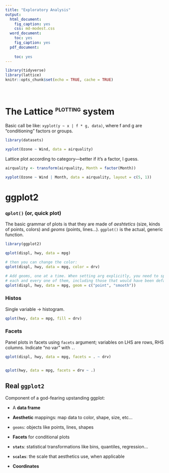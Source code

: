```yaml
---
title: "Exploratory Analysis"
output:
  html_document:
    fig_caption: yes
    css: md-modest.css
  word_document:
    toc: yes
    fig_caption: yes
  pdf_document:
    
    toc: yes
---
```


```r

library(tidyverse)
library(lattice)
knitr::opts_chunk$set(echo = TRUE, cache = TRUE)
```

\

# The Lattice ^[plotting]{.smallcaps}^ system

Basic call be like: `xyplot(y ~ x | f * g, data)`, where f and g are "conditioning" factors or groups.

```r
library(datasets)

xyplot(Ozone ~ Wind, data = airquality)
```

Lattice plot according to category---better if it's a factor, I guess.

```r

airquality <- transform(airquality, Month = factor(Month))

xyplot(Ozone ~ Wind | Month, data = airquality, layout = c(5, 1))
```

# ggplot2

### `qplot()` (or, quick plot)

The basic grammar of plots is that they are made of *aeshtetics* (size, kinds of points, colors) and *geoms* (points, lines...). `ggplot()` is the actual, generic function.

```r
library(ggplot2)

qplot(displ, hwy, data = mpg)

# then you can change the color:
qplot(displ, hwy, data = mpg, color = drv)

# Add geoms, one at a time. When setting arg explicitly, you need to specify
# each and every one of them, including those that would have been default.
qplot(displ, hwy, data = mpg, geom = c("point", "smooth"))
```

### Histos

Single variable → histogram.

```r

qplot(hwy, data = mpg, fill = drv)
```

### Facets

Panel plots in facets using `facets` argument; variables on LHS are rows, RHS columns. Indicate "no var" with `.`.

```r

qplot(displ, hwy, data = mpg, facets = . ~ drv)


qplot(hwy, data = mpg, facets = drv ~ .)

```

## Real `ggplot2`

Component of a god-fearing upstanding ggplot:

-   A **data frame**

-   **Aesthetic** mappings: map data to color, shape, size, etc...

-   `geoms`: objects like points, lines, shapes

-   **Facets** for conditional plots

-   **`stats`**: statistical transformations like bins, quantiles, regression...

-   **`scales`**: the scale that aesthetics use, when applicable

-   **Coordinates**
